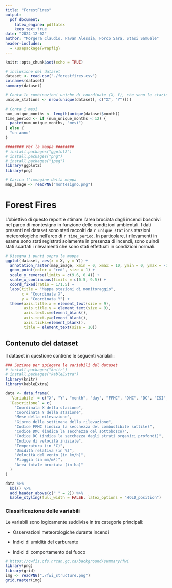 ```yaml
---
title: "ForestFires"
output: 
  pdf_document:
    latex_engine: pdflatex
    keep_tex: true
date: "2024-12-02"
author: "Morgera Claudio, Pavan Alessia, Porco Sara, Stasi Samuele" 
header-includes:
  - \usepackage{wrapfig}
---
```


```r
knitr::opts_chunk$set(echo = TRUE)

# inclusione del dataset
dataset <- read.csv("./forestfires.csv")
colnames(dataset)
summary(dataset)

# Conta le combinazioni uniche di coordinate (X, Y), che sono le stazioni di monitoraggio, per poi plottarle sulla mappa di quell'inutile paese che è la Spagna (e per fortuna che non ci hanno dato la Francia oserei dire)
unique_stations <- nrow(unique(dataset[, c("X", "Y")]))

# Conta i mesi
num_unique_months <- length(unique(dataset$month))
time_period <- if (num_unique_months < 12) {
  paste(num_unique_months, "mesi")
} else {
  "un anno"
}

######## Per la mappa ########
# install.packages("ggplot2")
# install.packages("png")
# install.packages("jpeg")
library(ggplot2)
library(png)

# Carica l'immagine della mappa
map_image <- readPNG("montesigno.png")
```

# Forest Fires

L'obiettivo di questo report è stimare l'area bruciata dagli incendi boschivi nel parco di montesigno in funzione delle condizioni ambientali. I dati presenti nel dataset sono stati raccolti da `r unique_stations` stazioni meteorologiche nell'arco di `r time_period`. In particolare, i rilevamenti in esame sono stati registrati solamente in presenza di incendi, sono quindi stati scartati i rilevamenti che sono stati effettuati in condizioni normali. \newline

```r
# Disegna i punti sopra la mappa
ggplot(dataset, aes(x = X, y = Y)) +
  annotation_raster(map_image, xmin = 0, xmax = 10, ymin = 0, ymax = -10) +
  geom_point(color = "red", size = 1) +
  scale_y_reverse(limits = c(9.6, 0.4)) +
  scale_x_continuous(limits = c(0.5, 9.5)) +
  coord_fixed(ratio = 1/1.5) +
  labs(title = "Mappa stazioni di monitoraggio",
       x = "Coordinata X",
       y = "Coordinata Y") +
  theme(axis.title.x = element_text(size = 9),
        axis.title.y = element_text(size = 9),
        axis.text.x=element_blank(),
        axis.text.y=element_blank(),
        axis.ticks=element_blank(),
        title = element_text(size = 10))
```

## Contenuto del dataset

Il dataset in questione contiene le seguenti variabili:

```r
### Sezione per spiegare le variabili del dataset
# install.packages("knitr")
# install.packages("kableExtra")
library(knitr)
library(kableExtra)

data <- data.frame(
  `Variabile` = c("X", "Y", "month", "day", "FFMC", "DMC", "DC", "ISI", "temp", "RH", "wind", "rain", "area"),
  `Descrizione` = c(
    "Coordinata X della stazione",
    "Coordinata Y della stazione",
    "Mese della rilevazione",
    "Giorno della settimana della rilevazione",
    "Codice FFMC (indica la secchezza del combustibile sottile)",
    "Codice DMC (indica la secchezza del sottobosco)",
    "Codice DC (indica la secchezza degli strati organici profondi)",
    "Indice di velocità iniziale",
    "Temperatura (in °C)",
    "Umidità relativa (in %)",
    "Velocità del vento (in km/h)",
    "Pioggia (in mm/m²)",
    "Area totale bruciata (in ha)"
  )
)

data %>%
  kbl() %>%
  add_header_above(c(" " = 2)) %>%
  kable_styling(full_width = FALSE, latex_options = "HOLD_position")
```

### Classificazione delle variabili

Le variabili sono logicamente suddivise in tre categorie principali:

-   Osservazioni meteorologiche durante incendi

-   Indici di umidità del carburante

-   Indici di comportamento del fuoco

```r
# https://cwfis.cfs.nrcan.gc.ca/background/summary/fwi
library(png)
library(grid)
img <- readPNG("./fwi_structure.png")
grid.raster(img)
```
